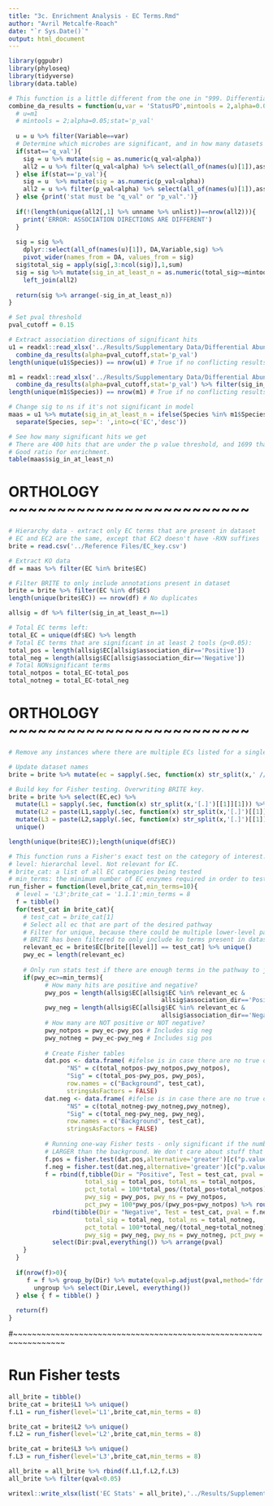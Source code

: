 ```yaml
---
title: "3c. Enrichment Analysis - EC Terms.Rmd"
author: "Avril Metcalfe-Roach"
date: "`r Sys.Date()`"
output: html_document
---
```


```r
library(ggpubr)
library(phyloseq)
library(tidyverse)
library(data.table)

# This function is a little different from the one in "999. Differential Abundance Functions.R" - instead of using a list of the the raw tool outputs as the main input, it uses the curated stats table that is available in the Supplementary.
combine_da_results = function(u,var = 'StatusPD',mintools = 2,alpha=0.05,stat='p_val'){
  # u=m1
  # mintools = 2;alpha=0.05;stat='p_val'
  
  u = u %>% filter(Variable==var)
  # Determine which microbes are significant, and in how many datasets
  if(stat=='q_val'){
    sig = u %>% mutate(sig = as.numeric(q_val<alpha))
    all2 = u %>% filter(q_val<alpha) %>% select(all_of(names(u)[1]),association_dir) %>% unique
  } else if(stat=='p_val'){
    sig = u  %>% mutate(sig = as.numeric(p_val<alpha))
    all2 = u %>% filter(p_val<alpha) %>% select(all_of(names(u)[1]),association_dir) %>% unique
  } else {print('stat must be "q_val" or "p_val".')}
  
  if(!(length(unique(all2[,1] %>% unname %>% unlist))==nrow(all2))){
    print('ERROR: ASSOCIATION DIRECTIONS ARE DIFFERENT')
  }
  
  sig = sig %>% 
    dplyr::select(all_of(names(u)[1]), DA,Variable,sig) %>%
    pivot_wider(names_from = DA, values_from = sig)
  sig$total_sig = apply(sig[,3:ncol(sig)],1,sum)
  sig = sig %>% mutate(sig_in_at_least_n = as.numeric(total_sig>=mintools)) %>% 
    left_join(all2)
  
  return(sig %>% arrange(-sig_in_at_least_n))
}
```

```r
# Set pval threshold
pval_cutoff = 0.15

# Extract association directions of significant hits
u1 = readxl::read_xlsx('../Results/Supplementary Data/Differential Abundance/EC_Stats2.xlsx',sheet='univar') %>% 
  combine_da_results(alpha=pval_cutoff,stat='p_val')
length(unique(u1$Species)) == nrow(u1) # True if no conflicting results

m1 = readxl::read_xlsx('../Results/Supplementary Data/Differential Abundance/EC_Stats2.xlsx',sheet='multivar') %>% 
  combine_da_results(alpha=pval_cutoff,stat='p_val') %>% filter(sig_in_at_least_n==T)
length(unique(m1$Species)) == nrow(m1) # True if no conflicting results 

# Change sig to ns if it's not significant in model
maas = u1 %>% mutate(sig_in_at_least_n = ifelse(Species %in% m1$Species, sig_in_at_least_n,0)) %>% 
  separate(Species, sep=': ',into=c('EC','desc'))

# See how many significant hits we get
# There are 400 hits that are under the p value threshold, and 1699 that are under.
# Good ratio for enrichment.
table(maas$sig_in_at_least_n)
```

# ORTHOLOGY ~~~~~~~~~~~~~~~~~~~~~~~~~

```r
# Hierarchy data - extract only EC terms that are present in dataset
# EC and EC2 are the same, except that EC2 doesn't have -RXN suffixes
brite = read.csv('../Reference Files/EC_key.csv')

# Extract KO data
df = maas %>% filter(EC %in% brite$EC)

# Filter BRITE to only include annotations present in dataset
brite = brite %>% filter(EC %in% df$EC)
length(unique(brite$EC)) == nrow(df) # No duplicates
```

```r
allsig = df %>% filter(sig_in_at_least_n==1)

# Total EC terms left:
total_EC = unique(df$EC) %>% length
# Total EC terms that are significant in at least 2 tools (p<0.05):
total_pos = length(allsig$EC[allsig$association_dir=='Positive'])
total_neg = length(allsig$EC[allsig$association_dir=='Negative'])
# Total NONsignificant terms
total_notpos = total_EC-total_pos
total_notneg = total_EC-total_neg
```


# ORTHOLOGY ~~~~~~~~~~~~~~~~~~~~~~~~~

```r
# Remove any instances where there are multiple ECs listed for a single entry. Since only the first 3 numbers matter, just use the first version of every instance as the first 3 are always the same.

# Update dataset names
brite = brite %>% mutate(ec = sapply(.$ec, function(x) str_split(x,' //')[[1]][1]))

# Build key for Fisher testing. Overwriting BRITE key.
brite = brite %>% select(EC,ec) %>% 
  mutate(L1 = sapply(.$ec, function(x) str_split(x,'[.]')[[1]][1])) %>% 
  mutate(L2 = paste(L1,sapply(.$ec, function(x) str_split(x,'[.]')[[1]][2]),sep='.')) %>% 
  mutate(L3 = paste(L2,sapply(.$ec, function(x) str_split(x,'[.]')[[1]][3]),sep='.')) %>% 
  unique()

length(unique(brite$EC));length(unique(df$EC))
```

```r
# This function runs a Fisher's exact test on the category of interest.
# level: hierarchal level. Not relevant for EC.
# brite_cat: a list of all EC categories being tested
# min_terms: the minimum number of EC enzymes required in order to test a category.
run_fisher = function(level,brite_cat,min_terms=10){
  # level = 'L3';brite_cat = '1.1.1';min_terms = 8
  f = tibble()
  for(test_cat in brite_cat){
    # test_cat = brite_cat[1]
    # Select all ec that are part of the desired pathway
    # Filter for unique, because there could be multiple lower-level pathways mapping to the same pathway.
    # BRITE has been filtered to only include ko terms present in dataset.
    relevant_ec = brite$EC[brite[[level]] == test_cat] %>% unique()
    pwy_ec = length(relevant_ec)
    
    # Only run stats test if there are enough terms in the pathway to justify it.
    if(pwy_ec>=min_terms){
          # How many hits are positive and negative?
          pwy_pos = length(allsig$EC[allsig$EC %in% relevant_ec &
                                          allsig$association_dir=='Positive'] %>% unique())
          pwy_neg = length(allsig$EC[allsig$EC %in% relevant_ec &
                                          allsig$association_dir=='Negative'] %>% unique())
          # How many are NOT positive or NOT negative?
          pwy_notpos = pwy_ec-pwy_pos # Includes sig neg
          pwy_notneg = pwy_ec-pwy_neg # Includes sig pos
          
          # Create Fisher tables
          dat.pos <- data.frame( #ifelse is in case there are no true or no false hits.
                "NS" = c(total_notpos-pwy_notpos,pwy_notpos),
                "Sig" = c(total_pos-pwy_pos, pwy_pos),
                row.names = c("Background", test_cat),
                stringsAsFactors = FALSE)
          dat.neg <- data.frame( #ifelse is in case there are no true or no false hits.
                "NS" = c(total_notneg-pwy_notneg,pwy_notneg),
                "Sig" = c(total_neg-pwy_neg, pwy_neg),
                row.names = c("Background", test_cat),
                stringsAsFactors = FALSE)
          
          # Running one-way Fisher tests - only significant if the number of hits is significantly
          # LARGER than the background. We don't care about stuff that's signif. lower.
          f.pos = fisher.test(dat.pos,alternative='greater')[c("p.value","estimate")] %>% unlist()
          f.neg = fisher.test(dat.neg,alternative='greater')[c("p.value","estimate")] %>% unlist()
          f = rbind(f,tibble(Dir = "Positive", Test = test_cat, pval = f.pos[1], estimate = f.pos[2],
                     total_sig = total_pos, total_ns = total_notpos, 
                     pct_total = 100*total_pos/(total_pos+total_notpos) %>% round(3),
                     pwy_sig = pwy_pos, pwy_ns = pwy_notpos,  
                     pct_pwy = 100*pwy_pos/(pwy_pos+pwy_notpos) %>% round(3))) %>% 
            rbind(tibble(Dir = "Negative", Test = test_cat, pval = f.neg[1], estimate = f.neg[2],
                     total_sig = total_neg, total_ns = total_notneg, 
                     pct_total = 100*total_neg/(total_neg+total_notneg) %>% round(3),
                     pwy_sig = pwy_neg, pwy_ns = pwy_notneg, pct_pwy = 100*pwy_neg/(pwy_neg+pwy_notneg) %>% round(3))) %>% 
            select(Dir:pval,everything()) %>% arrange(pval)
    }
  }
  
  if(nrow(f)>0){
     f = f %>% group_by(Dir) %>% mutate(qval=p.adjust(pval,method='fdr'), Level = level) %>% 
       ungroup %>% select(Dir,Level, everything())
  } else { f = tibble() }
  
  return(f)
}
```

#~~~~~~~~~~~~~~~~~~~~~~~~~~~~~~~~~~~~~~~~~~~~~~~~~~~~~~~~~~~~~~~~~

# Run Fisher tests

```r
all_brite = tibble()
brite_cat = brite$L1 %>% unique()
f.L1 = run_fisher(level='L1',brite_cat,min_terms = 8)

brite_cat = brite$L2 %>% unique()
f.L2 = run_fisher(level='L2',brite_cat,min_terms = 8)

brite_cat = brite$L3 %>% unique()
f.L3 = run_fisher(level='L3',brite_cat,min_terms = 8)

all_brite = all_brite %>% rbind(f.L1,f.L2,f.L3)
all_brite %>% filter(qval<0.05)
```

```r
writexl::write_xlsx(list('EC Stats' = all_brite),'../Results/Supplementary Data/Enrichment Analysis/EC2.xlsx')
```

